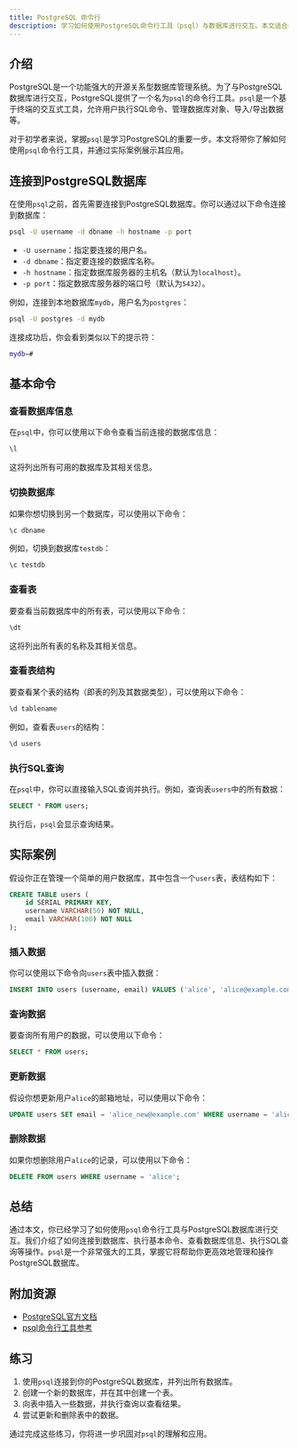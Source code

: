 ```yaml
---
title: PostgreSQL 命令行
description: 学习如何使用PostgreSQL命令行工具（psql）与数据库进行交互。本文适合初学者，涵盖基本命令、查询执行、数据库管理等实用技巧。
---
```


## 介绍

PostgreSQL是一个功能强大的开源关系型数据库管理系统。为了与PostgreSQL数据库进行交互，PostgreSQL提供了一个名为`psql`的命令行工具。`psql`是一个基于终端的交互式工具，允许用户执行SQL命令、管理数据库对象、导入/导出数据等。

对于初学者来说，掌握`psql`是学习PostgreSQL的重要一步。本文将带你了解如何使用`psql`命令行工具，并通过实际案例展示其应用。

## 连接到PostgreSQL数据库

在使用`psql`之前，首先需要连接到PostgreSQL数据库。你可以通过以下命令连接到数据库：

```bash
psql -U username -d dbname -h hostname -p port
```

- `-U username`：指定要连接的用户名。
- `-d dbname`：指定要连接的数据库名称。
- `-h hostname`：指定数据库服务器的主机名（默认为`localhost`）。
- `-p port`：指定数据库服务器的端口号（默认为`5432`）。

例如，连接到本地数据库`mydb`，用户名为`postgres`：

```bash
psql -U postgres -d mydb
```

连接成功后，你会看到类似以下的提示符：

```bash
mydb=#
```

## 基本命令

### 查看数据库信息

在`psql`中，你可以使用以下命令查看当前连接的数据库信息：

```sql
\l
```

这将列出所有可用的数据库及其相关信息。

### 切换数据库

如果你想切换到另一个数据库，可以使用以下命令：

```sql
\c dbname
```

例如，切换到数据库`testdb`：

```sql
\c testdb
```

### 查看表

要查看当前数据库中的所有表，可以使用以下命令：

```sql
\dt
```

这将列出所有表的名称及其相关信息。

### 查看表结构

要查看某个表的结构（即表的列及其数据类型），可以使用以下命令：

```sql
\d tablename
```

例如，查看表`users`的结构：

```sql
\d users
```

### 执行SQL查询

在`psql`中，你可以直接输入SQL查询并执行。例如，查询表`users`中的所有数据：

```sql
SELECT * FROM users;
```

执行后，`psql`会显示查询结果。

## 实际案例

假设你正在管理一个简单的用户数据库，其中包含一个`users`表，表结构如下：

```sql
CREATE TABLE users (
    id SERIAL PRIMARY KEY,
    username VARCHAR(50) NOT NULL,
    email VARCHAR(100) NOT NULL
);
```

### 插入数据

你可以使用以下命令向`users`表中插入数据：

```sql
INSERT INTO users (username, email) VALUES ('alice', 'alice@example.com');
```

### 查询数据

要查询所有用户的数据，可以使用以下命令：

```sql
SELECT * FROM users;
```

### 更新数据

假设你想更新用户`alice`的邮箱地址，可以使用以下命令：

```sql
UPDATE users SET email = 'alice_new@example.com' WHERE username = 'alice';
```

### 删除数据

如果你想删除用户`alice`的记录，可以使用以下命令：

```sql
DELETE FROM users WHERE username = 'alice';
```

## 总结

通过本文，你已经学习了如何使用`psql`命令行工具与PostgreSQL数据库进行交互。我们介绍了如何连接到数据库、执行基本命令、查看数据库信息、执行SQL查询等操作。`psql`是一个非常强大的工具，掌握它将帮助你更高效地管理和操作PostgreSQL数据库。

## 附加资源

- [PostgreSQL官方文档](https://www.postgresql.org/docs/)
- [psql命令行工具参考](https://www.postgresql.org/docs/current/app-psql.html)

## 练习

1. 使用`psql`连接到你的PostgreSQL数据库，并列出所有数据库。
2. 创建一个新的数据库，并在其中创建一个表。
3. 向表中插入一些数据，并执行查询以查看结果。
4. 尝试更新和删除表中的数据。

通过完成这些练习，你将进一步巩固对`psql`的理解和应用。